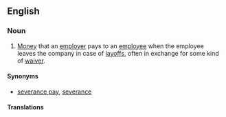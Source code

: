 ==English==
{{wikipedia|Severance package}}

===Noun===
{{en-noun|head=[[severance]] [[payment]]}}

# [[money|Money]] that an [[employer]] pays to an [[employee]] when the employee leaves the company in case of [[layoff]]s, often in exchange for some kind of [[waiver]].

====Synonyms====
* [[severance pay]], [[severance]]

====Translations====
{{trans-see|money paid to employee in case of layoff|severance pay}}